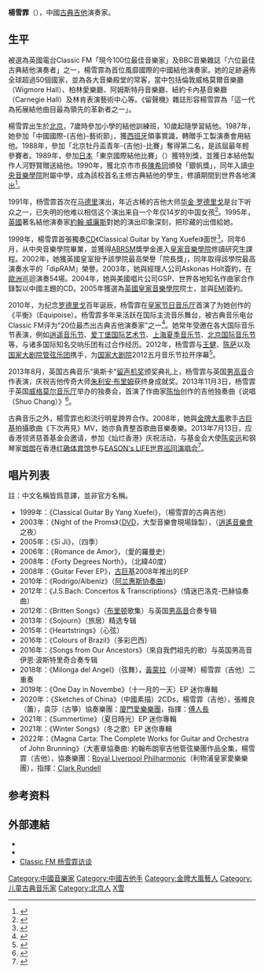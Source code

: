 {{NoteTA|G1=Music}}
{{Infobox musical artist
| Name = 楊雪霏
| Img = Yangxuefeiphoto.jpg
| Img_capt = 杨雪霏（2008年）
| Background = non_vocal_instrumentalist
| Born = {{birth date and age|1977|03|15}}<br />[[中華人民共和國|中國]][[北京|北京]]
| Instrument = [[吉他|吉他]]
| Genre = [[古典音樂|古典音樂]]
| Occupation = 古典吉他演奏家
| Years_active        = 1988年－
| Label               = GSP、[[EMI|EMI]]、[[迪卡唱片|迪卡唱片]]
| Associated_acts     = 
| URL                 = http://www.xuefeiyang.com/
| Notable_instruments = {{le|格雷格·斯莫爾曼|Greg Smallman|斯莫爾曼結他}}
}}
'''楊雪霏'''（{{bd|1977年|3月15日|catIdx=Y楊}}），中國[[古典吉他|古典吉他]]演奏家。

== 生平 ==

被選為英國電台Classic FM「現今100位最佳音樂家」及BBC音樂雜誌「六位最佳古典結他演奏者」之一，楊雪霏為首位風靡國際的中國結他演奏家。她的足跡遍佈全球超過50個國家，並為各大音樂殿堂的常客，當中包括倫敦威格莫爾音樂廳（Wigmore Hall）、柏林愛樂廳、阿姆斯特丹音樂廳、紐約卡內基音樂廳（Carnegie Hall）及林肯表演藝術中心等。《留聲機》雜誌形容楊雪霏為「這一代為拓展結他曲目最為領先的革新者之一」。

楊雪霏出生於[[北京|北京]]，7歲時參加小學的結他訓練班，10歲起隨{{le|陈志 (吉他演奏家)|Chen Zhi (guitarist)|陳志}}學習結他。1987年，她參加「中國國際-{吉他}-藝術節」，獲[[西班牙|西班牙]]領事賞識，轉贈手工製演奏會用結他。1988年，參加「北京牡丹盃青年-{吉他}-比賽」奪得第二名，是該屆最年輕參賽者。1989年，參加[[日本|日本]]「東京國際結他比賽」（{{lang|ja|東京国際ギターコンクール}}）獲特別獎，並獲日本結他製作人河野賢贈送結他。1990年，獲北京市市長[[陳希同|陳希同]]頒發「銀帆獎」，同年入讀[[中央音樂學院|中央音樂學院]]附屬中學，成為該校首名主修古典結他的學生，修讀期間到世界各地演出<ref>{{cite web|url=https://www.nytimes.com/2013/12/06/arts/music/xuefei-yang-at-subculture.html|title=Chinese Guitarist Melds Traditions|author=Vivien Schweitzer|date=2013-12-05|work=New York Times|access-date=2021-05-16|archive-date=2021-05-16|archive-url=https://web.archive.org/web/20210516180127/https://www.nytimes.com/2013/12/06/arts/music/xuefei-yang-at-subculture.html|dead-url=no}}</ref>。

1991年，杨雪霏首次在[[马德里|马德里]]演出，年近古稀的吉他大师[[华金·罗德里戈|华金·罗德里戈]]是台下听众之一，已失明的他难以相信这个演出来自一个年仅14岁的中国女孩<ref>{{cite web|url=https://www.koreatimes.co.kr/www/art/2021/05/732_76821.html?tw|title=Album reviews: Xuefei Yang 'Rodrigo: Concierto de Aranjuez'|work=The Korea Times|date=2010-11-23|author=Lee Hyo-won|access-date=2021-05-16|archive-date=2021-05-16|archive-url=https://web.archive.org/web/20210516111723/https://www.koreatimes.co.kr/www/art/2021/05/732_76821.html?tw|dead-url=no}}</ref>。1995年，[[英國|英國]]著名結他演奏家[[約翰·威廉斯_(吉他演奏家)|約翰·威廉斯]]對她的演出印象深刻，把珍藏的{{le|格雷格·斯莫爾曼|Greg Smallman|斯莫爾曼結他}}出借給她。

1999年，楊雪霏首張獨奏[[CD|CD]]《Classical Guitar by Yang Xuefei》面世<ref>{{cite web|url=https://www.discogs.com/artist/8012624-XueFei-Yang|title=XueFei Yang Discography|work=Discogs|access-date=2021-05-16|archive-date=2021-02-19|archive-url=https://web.archive.org/web/20210219012237/https://www.discogs.com/artist/8012624-XueFei-Yang|dead-url=no}}</ref>。同年6月，从中央音樂學院畢業，並獲得[[英国皇家音乐学院联合委员会|ABRSM]]獎學金進入[[皇家音乐学院_(伦敦大学)|皇家音樂學院]]修讀研究生課程。2002年，她獲英國皇室授予該學院最高榮譽「院長獎」，同年取得該學院最高演奏水平的「dipRAM」榮譽。2003年，她與經理人公司Askonas Holt簽約，在[[歐洲|歐洲]]巡迴演奏54場。2004年，她與美國唱片公司GSP、世界各地知名作曲家合作錄製以中國主題的CD。2005年獲選為[[皇家音乐学院_(伦敦大学)|英國皇家音樂學院]]院士，並與[[EMI|EMI]]簽約。

2010年，为纪念[[华金·罗德里戈|罗德里戈]]百年诞辰，杨雪霏在[[皇家节日音乐厅|皇家节日音乐厅]]首演了{{le|添姆士·索特|Timothy Salter}}为她创作的《平衡》（Equipoise）。杨雪霏多年来活跃在国际主流音乐舞台，被古典音乐电台Classic FM评为“20位最杰出古典吉他演奏家”之一<ref>{{cite web|url=https://www.classicfm.com/discover-music/latest/20-classical-guitarists/xuefei-yang/|title=20 great classical guitarists|work=Classic FM|access-date=2021-05-16|archive-date=2021-05-16|archive-url=https://web.archive.org/web/20210516124452/https://www.classicfm.com/discover-music/latest/20-classical-guitarists/xuefei-yang/|dead-url=no}}</ref>。她常年受邀在各大国际音乐节表演，例如[[逍遥音乐节|逍遥音乐节]]、[[爱丁堡国际艺术节|爱丁堡国际艺术节]]、[[上海夏季音乐节|上海夏季音乐节]]、[[北京国际音乐节|北京国际音乐节]]等，与诸多国际知名交响乐团有过合作经历。2012年，杨雪霏与[[王健_(大提琴家)|王健]]、[[陈萨|陈萨]]以及[[国家大剧院管弦乐团|国家大剧院管弦乐团]]携手，为[[国家大剧院|国家大剧院]]2012五月音乐节拉开序幕<ref>{{cite web|url=https://www.chncpa.org/zxdt_331/zxdtlm/mtsj_334/201608/t20160823_109225.shtml|title=国家大剧院五月音乐节开幕 王健陈萨杨雪霏合演音乐小品|date=2012-05-11|work=国家大剧院|access-date=2021-05-16|archive-date=2021-05-16|archive-url=https://web.archive.org/web/20210516111722/https://www.chncpa.org/zxdt_331/zxdtlm/mtsj_334/201608/t20160823_109225.shtml|dead-url=no}}</ref>。

2013年8月，英国古典音乐“奥斯卡”[[留声机奖|留声机奖]]颁奖典礼上，杨雪霏与英国[[男高音|男高音]]{{le|伊恩·波斯特里奇|Ian Bostridge}}合作表演，庆祝吉他传奇大师[[朱利安·布里姆|朱利安·布里姆]]获终身成就奖。2013年11月3日，杨雪霏于英国[[威格莫尔音乐厅|威格莫尔音乐厅]]举办的独奏会，首演了作曲家[[陈怡_(作曲家)|陈怡]]创作的吉他独奏曲《说唱（Shuo Chang）》<ref>{{cite web|url=http://world.people.com.cn/n/2013/1104/c157278-23427449.html|title=中国古典吉他演奏家在伦敦举办独奏音乐会|work=新华网|date=2013-11-04|author=白旭|access-date=2021-05-16|archive-date=2021-05-16|archive-url=https://web.archive.org/web/20210516175535/http://world.people.com.cn/n/2013/1104/c157278-23427449.html|dead-url=no}}</ref>。

古典音乐之外，楊雪霏也和流行明星跨界合作。2008年，她與[[金牌大風|金牌大風]]歌手[[古巨基|古巨基]]拍攝歌曲《下次再見》MV，她亦負責整首歌曲音樂奏樂。2013年7月13日，应香港领贤慈善基金会邀请，参加《灿烂香港》庆祝活动，与基金会大使[[陈奕迅|陈奕迅]]和钢琴家[[朗朗|朗朗]]在香港[[红磡体育馆|红磡体育馆]]参与[[EASON's_LIFE世界巡回演唱会|EASON's LIFE世界巡回演唱会]]<ref>{{cite web|url=https://www.fif.org.hk/zh-tw/2013|title=Events & Programmes - FIF 2013|work=領賢慈善基金}}</ref>。

== 唱片列表 ==
註：中文名稱皆爲意譯，並非官方名稱。
* 1999年：《Classical Guitar By Yang Xuefei》，（楊雪霏的古典吉他）
* 2003年：《Night of the Proms》（[[DVD|DVD]]，大型音樂會現場錄製），（[[逍遙音樂會|逍遙音樂會]]之夜）
* 2005年：《Si Ji》，（四季）
* 2006年：《Romance de Amor》，（愛的羅曼史）
* 2008年：《Forty Degrees North》，（北緯40度）
* 2008年：《Guitar Fever EP》，[[古巨基|古巨基]]2008年推出的EP
* 2010年：《Rodrigo/Albeniz》（[[阿兰惠斯协奏曲|阿兰惠斯协奏曲]]）
* 2012年：《J.S.Bach: Concertos & Transcriptions》（情迷巴洛克-巴赫協奏曲）
* 2012年：《Britten Songs》（[[本杰明·布里顿|布里顿]]歌集）与英国[[男高音|男高音]]{{le|伊恩·波斯特里奇|Ian Bostridge}}合奏专辑
* 2013年：《Sojourn》（旅居）精选专辑
* 2015年：《Heartstrings》（心弦）
* 2016年：《Colours of Brazil》（多彩巴西）
* 2016年：《Songs from Our Ancestors》（來自我們祖先的歌）与英国男高音伊恩·波斯特里奇合奏专辑
* 2018年：《Milonga del Angel》（弦舞），[[黃蒙拉|黃蒙拉]]（小提琴）楊雪霏（吉他）二重奏
* 2019年：《One Day in Novembe》（十一月的一天）EP 迷你專輯
* 2020年：《Sketches of China》（中國素描）2CDs，楊雪霏（吉他），張維良（簫），袁莎（古箏）協奏樂團：[[廈門愛樂樂團|廈門愛樂樂團]]，指揮：[[傅人長|傅人長]]
* 2021年：《Summertime》（夏日時光）EP 迷你專輯
* 2021年：《Winter Songs》（冬之歌）EP 迷你專輯
* 2022年：《Magna Carta: The Complete Works for Guitar and Orchestra of John Brunning》（大憲章協奏曲: 約翰布朗寧吉他管弦樂團作品全集，楊雪霏（吉他），協奏樂團：[[Royal_Liverpool_Philharmonic|Royal Liverpool Philharmonic]]（利物浦皇家愛樂樂團），指揮：[[Clark_Rundell|Clark Rundell]]

== 参考资料 ==
{{reflist}}

== 外部連結 ==
*{{official website|http://www.xuefeiyang.com/}}{{en}}
*{{Allmusic|class=artist|id=mn0000625556}}{{en}}
*[https://www.classicfm.com/artists/xuefei-yang/guides/john-brunning-meets-xuefei-yang/ Classic FM 杨雪霏访谈] {{Wayback|url=https://www.classicfm.com/artists/xuefei-yang/guides/john-brunning-meets-xuefei-yang/ |date=20210516122938 }}{{en}}
{{金牌大風藝人}}

{{Authority control}}
{{DEFAULTSORT:Y}}
[[Category:中國音樂家|Category:中國音樂家]]
[[Category:中國吉他手|Category:中國吉他手]]
[[Category:金牌大風藝人|Category:金牌大風藝人]]
[[Category:儿童古典音乐家|Category:儿童古典音乐家]]
[[Category:北京人|Category:北京人]]
[[Category:楊姓|X雪]]
